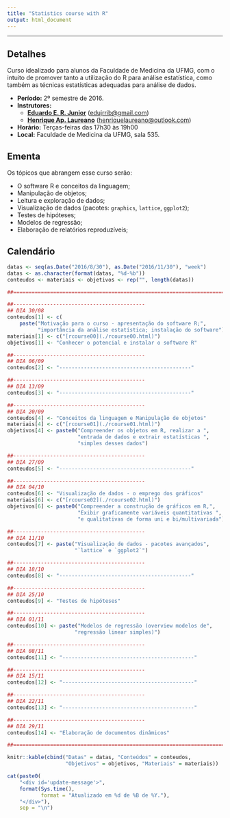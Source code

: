 ```yaml
---
title: "Statistics course with R"
output: html_document
---
```


***

## Detalhes ##

Curso idealizado para alunos da Faculdade de Medicina da UFMG, com o
intuito de promover tanto a utilização do R para análise estatística,
como também as técnicas estatísticas adequadas para análise de dados.

 * **Período:** 2º semestre de 2016.
 * **Instrutores:**
     - [**Eduardo E. R. Junior**][eduardo]
       (<edujrrib@gmail.com>)
     - [**Henrique Ap. Laureano**][henrique]
       (<henriquelaureano@outlook.com>)
 * **Horário:** Terças-feiras das 17h30 às 19h00
 * **Local:** Faculdade de Medicina da UFMG, sala 535.

## Ementa ##

Os tópicos que abrangem esse curso serão:

 * O software R e conceitos da linguagem;
 * Manipulação de objetos;
 * Leitura e exploração de dados;
 * Visualização de dados (pacotes: `graphics`, `lattice`, `ggplot2`);
 * Testes de hipóteses;
 * Modelos de regressão;
 * Elaboração de relatórios reproduzíveis;

## Calendário ##

```r

datas <- seq(as.Date("2016/8/30"), as.Date("2016/11/30"), "week")
datas <- as.character(format(datas, "%d-%b"))
conteudos <- materiais <- objetivos <- rep("", length(datas))

##======================================================================

##-------------------------------------------
## DIA 30/08
conteudos[1] <- c(
    paste("Motivação para o curso - apresentação do software R;",
          "importância da análise estatística; instalação do software"))
materiais[1] <- c("[rcourse00](./rcourse00.html)")
objetivos[1] <- "Conhecer o potencial e instalar o software R"

##-------------------------------------------
## DIA 06/09
conteudos[2] <- "-------------------------------------------"

##-------------------------------------------
## DIA 13/09
conteudos[3] <- "-------------------------------------------"

##-------------------------------------------
## DIA 20/09
conteudos[4] <- "Conceitos da linguagem e Manipulação de objetos"
materiais[4] <- c("[rcourse01](./rcourse01.html)")
objetivos[4] <- paste0("Compreender os objetos em R, realizar a ",
                       "entrada de dados e extrair estatísticas ",
                       "simples desses dados")

##-------------------------------------------
## DIA 27/09
conteudos[5] <- "-------------------------------------------"

##-------------------------------------------
## DIA 04/10
conteudos[6] <- "Visualização de dados - o emprego dos gráficos"
materiais[6] <- c("[rcourse02](./rcourse02.html)")
objetivos[6] <- paste0("Compreender a construção de gráficos em R,",
                       "Exibir graficamente variáveis quantitativas ",
                       "e qualitativas de forma uni e bi/multivariada")

##-------------------------------------------
## DIA 11/10
conteudos[7] <- paste("Visualização de dados - pacotes avançados",
                      "`lattice` e `ggplot2`")

##-------------------------------------------
## DIA 18/10
conteudos[8] <- "-------------------------------------------"

##-------------------------------------------
## DIA 25/10
conteudos[9] <- "Testes de hipóteses"

##-------------------------------------------
## DIA 01/11
conteudos[10] <- paste("Modelos de regressão (overview modelos de",
                      "regressão linear simples)")

##-------------------------------------------
## DIA 08/11
conteudos[11] <- "-------------------------------------------"

##-------------------------------------------
## DIA 15/11
conteudos[12] <- "-------------------------------------------"

##-------------------------------------------
## DIA 22/11
conteudos[13] <- "-------------------------------------------"

##-------------------------------------------
## DIA 29/11
conteudos[14] <- "Elaboração de documentos dinâmicos"

##======================================================================

knitr::kable(cbind("Datas" = datas, "Conteúdos" = conteudos,
                   "Objetivos" = objetivos, "Materiais" = materiais))

```

```r

cat(paste0(
    "<div id='update-message'>",
    format(Sys.time(),
           format = "Atualizado em %d de %B de %Y."),
    "</div>"),
    sep = "\n")

```

<!--------------------------------------------- -->
[eduardo]: http://lattes.cnpq.br/9517198687029938
[henrique]: http://lattes.cnpq.br/2224901552085090
